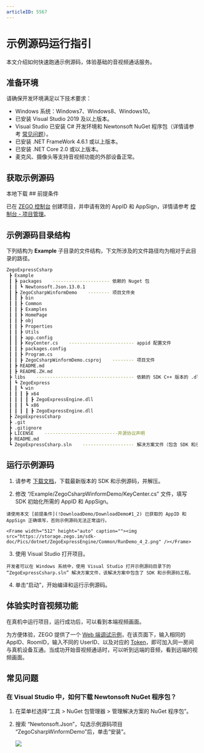 ```yaml
---
articleID: 5567
---
```

# 示例源码运行指引



本文介绍如何快速跑通示例源码，体验基础的音视频通话服务。

## 准备环境

请确保开发环境满足以下技术要求：

* Windows 系统：Windows7、Windows8、Windows10。
* 已安装 Visual Studio 2019 及以上版本。
* Visual Studio 已安装 C# 开发环境和 Newtonsoft NuGet 程序包（详情请参考 [常见问题](/real-time-video-windows-cs/quick-start/run-example-code#常见问题)）。
* 已安装 .NET FrameWork 4.6.1 或以上版本。
* 已安装 .NET Core 2.0 或以上版本。
* 麦克风、摄像头等支持音视频功能的外部设备正常。

## 获取示例源码

<Card title="示例源码" href="https://storage.zego.im/express/video/windows-csharp/zego-express-video-windows-csharp.zip" target="_blank">
本地下载
</Card>
## 前提条件

已在 [ZEGO 控制台](https://console.zego.im/) 创建项目，并申请有效的 AppID 和 AppSign，详情请参考 [控制台 - 项目管理](/console/project-info)。

## 示例源码目录结构

下列结构为 **Example** 子目录的文件结构，下文所涉及的文件路径均为相对于此目录的路径。

```bash
ZegoExpressCsharp
 ┣ Example
 ┃ ┣ packages    --------------------- 依赖的 Nuget 包
 ┃ ┃ ┗ Newtonsoft.Json.13.0.1
 ┃ ┣ ZegoCsharpWinformDemo    -------- 项目文件夹
 ┃ ┃ ┣ bin
 ┃ ┃ ┣ Common
 ┃ ┃ ┣ Examples
 ┃ ┃ ┣ HomePage
 ┃ ┃ ┣ obj
 ┃ ┃ ┣ Properties
 ┃ ┃ ┣ Utils
 ┃ ┃ ┣ app.config
 ┃ ┃ ┣ KeyCenter.cs    ------------------------ appid 配置文件
 ┃ ┃ ┣ packages.config
 ┃ ┃ ┣ Program.cs
 ┃ ┃ ┣ ZegoCsharpWinformDemo.csproj    -------- 项目文件
 ┃ ┣ README.md
 ┃ ┣ README.ZH.md
 ┣ libs    ------------------------------------ 依赖的 SDK C++ 版本的 .dll 库文件
 ┃ ┗ ZegoExpress
 ┃ ┃ ┗ win
 ┃ ┃ ┃ ┣ x64
 ┃ ┃ ┃ ┃ ┣ ZegoExpressEngine.dll
 ┃ ┃ ┃ ┗ x86
 ┃ ┃ ┃ ┃ ┣ ZegoExpressEngine.dll
 ┣ ZegoExpressCsharp
 ┣ .git
 ┣ .gitignore
 ┣ LICENSE    ---------------------------开源协议声明
 ┣ README.md
 ┗ ZegoExpressCsharp.sln    ------------------- 解决方案文件（包含 SDK 和示例源码工程）
```

## 运行示例源码

1. 请参考 [下载文档](/real-time-video-windows-cs/client-sdk/download-sdk)，下载最新版本的 SDK 和示例源码，并解压。

2. 修改 “/Example/ZegoCsharpWinformDemo/KeyCenter.cs” 文件，填写 SDK 初始化所需的 AppID 和 AppSign。

<Warning title="注意">


    请使用本文 [前提条件](!DownloadDemo/DownloadDemo#1_2) 已获取的 AppID 和 AppSign 正确填写，否则示例源码无法正常运行。

</Warning>



    <Frame width="512" height="auto" caption=""><img src="https://storage.zego.im/sdk-doc/Pics/dotnet/ZegoExpressEngine/Common/RunDemo_4_2.png" /></Frame>

3. 使用 Visual Studio 打开项目。

<Note title="说明">


    开发者可以在 Windows 系统中，使用 Visual Studio 打开示例源码目录下的 “ZegoExpressCsharp.sln” 解决方案文件，该解决方案中包含了 SDK 和示例源码工程。

</Note>



4. 单击“启动”，开始编译和运行示例源码。


## 体验实时音视频功能

在真机中运行项目，运行成功后，可以看到本端视频画面。

为方便体验，ZEGO 提供了一个 [Web 端调试示例](https://zegodev.github.io/zego-express-webrtc-sample/assistDev/index.html)，在该页面下，输入相同的 AppID、RoomID，输入不同的 UserID、以及对应的 [Token](/console/development-assistance/temporary-token)，即可加入同一房间与真机设备互通。当成功开始音视频通话时，可以听到远端的音频，看到远端的视频画面。


## 常见问题

### 在 Visual Studio 中，如何下载 Newtonsoft NuGet 程序包？

1. 在菜单栏选择“工具 > NuGet 包管理器 > 管理解决方案的 NuGet 程序包”。
2. 搜索 “Newtonsoft.Json”，勾选示例源码项目 “ZegoCsharpWinformDemo”后，单击“安装”。

    <Frame width="512" height="auto" caption=""><img src="https://storage.zego.im/sdk-doc/Pics/dotnet/ZegoExpressEngine/Common/RunDemo_6_1.png" /></Frame>
